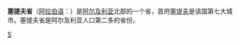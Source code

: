 {{Unreferenced|time=2022-01-07T02:54:59+00:00}}
{{Infobox Algerian Province 
 |capital                =塞提夫
 |name                   =  塞提夫省<br />{{lang|ar|ولاية سطي|}}
 |area                   = 6,504
 |arank                   =  
 |oos                  =   1 E9 m²
 |image                    =Algeria-Setif.png
 |pop                    =1,311,413
 |prank                  =第2位
 |den                    = 
 |creation               = 
 |districts              = 
 |municipalities         = 60
 |dial                   = 036
 |code                   =19
|}}
'''塞提夫省'''（[[阿拉伯语|阿拉伯语]]：'''{{lang|ar|ولاية سطي|}}'''）是[[阿尔及利亚|阿尔及利亚]]北部的一个省，首府[[塞提夫|塞提夫]]是该国第七大城市。塞提夫省是阿尔及利亚人口第二多的省份。

{{coord|display=title}}
{{Algeria-geo-stub}}
{{阿尔及利亚省份}}

[[Category:阿尔及利亚省份|S]]